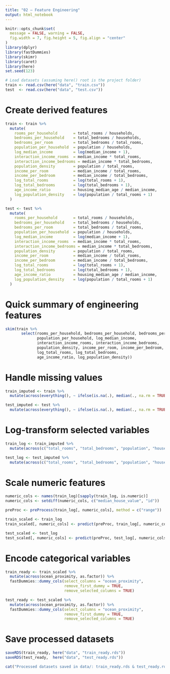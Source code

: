 ```yaml
---
title: "02 – Feature Engineering"
output: html_notebook
---
```

```r
knitr::opts_chunk$set(
  message = FALSE, warning = FALSE,
  fig.width = 7, fig.height = 5, fig.align = "center"
)
library(dplyr)
library(fastDummies)
library(skimr)
library(caret)
library(here)
set.seed(123)

# Load datasets (assuming here() root is the project folder)
train <- read.csv(here("data", "train.csv"))
test  <- read.csv(here("data", "test.csv"))
```

# Create derived features

```r
train <- train %>%
  mutate(
    rooms_per_household       = total_rooms / households,
    bedrooms_per_household    = total_bedrooms / households,
    bedrooms_per_room         = total_bedrooms / total_rooms,
    population_per_household  = population / households,
    log_median_income         = log(median_income + 1),
    interaction_income_rooms  = median_income * total_rooms,
    interaction_income_bedrooms = median_income * total_bedrooms,
    population_density        = population / total_rooms,
    income_per_room           = median_income / total_rooms,
    income_per_bedroom        = median_income / total_bedrooms,
    log_total_rooms           = log(total_rooms + 1),
    log_total_bedrooms        = log(total_bedrooms + 1),
    age_income_ratio          = housing_median_age / median_income,
    log_population_density    = log(population / total_rooms + 1)
  )

test <- test %>%
  mutate(
    rooms_per_household       = total_rooms / households,
    bedrooms_per_household    = total_bedrooms / households,
    bedrooms_per_room         = total_bedrooms / total_rooms,
    population_per_household  = population / households,
    log_median_income         = log(median_income + 1),
    interaction_income_rooms  = median_income * total_rooms,
    interaction_income_bedrooms = median_income * total_bedrooms,
    population_density        = population / total_rooms,
    income_per_room           = median_income / total_rooms,
    income_per_bedroom        = median_income / total_bedrooms,
    log_total_rooms           = log(total_rooms + 1),
    log_total_bedrooms        = log(total_bedrooms + 1),
    age_income_ratio          = housing_median_age / median_income,
    log_population_density    = log(population / total_rooms + 1)
  )
```

# Quick summary of engineering features

```r
skim(train %>% 
       select(rooms_per_household, bedrooms_per_household, bedrooms_per_room, 
              population_per_household, log_median_income, 
              interaction_income_rooms, interaction_income_bedrooms, 
              population_density, income_per_room, income_per_bedroom, 
              log_total_rooms, log_total_bedrooms, 
              age_income_ratio, log_population_density))
```

# Handle missing values

```r
train_imputed <- train %>%
  mutate(across(everything(), ~ ifelse(is.na(.), median(., na.rm = TRUE), .)))

test_imputed <- test %>%
  mutate(across(everything(), ~ ifelse(is.na(.), median(., na.rm = TRUE), .)))
```

# Log-transform selected variables

```r
train_log <- train_imputed %>%
  mutate(across(c("total_rooms", "total_bedrooms", "population", "households"), log1p))

test_log <- test_imputed %>%
  mutate(across(c("total_rooms", "total_bedrooms", "population", "households"), log1p))
```

# Scale numeric features

```r
numeric_cols <- names(train_log)[sapply(train_log, is.numeric)]
numeric_cols <- setdiff(numeric_cols, c("median_house_value", "id"))  

preProc <- preProcess(train_log[, numeric_cols], method = c("range"))

train_scaled <- train_log
train_scaled[, numeric_cols] <- predict(preProc, train_log[, numeric_cols])

test_scaled <- test_log
test_scaled[, numeric_cols] <- predict(preProc, test_log[, numeric_cols])
```

# Encode categorical variables

```r
train_ready <- train_scaled %>%
  mutate(across(ocean_proximity, as.factor)) %>%
  fastDummies::dummy_cols(select_columns = "ocean_proximity", 
                          remove_first_dummy = TRUE, 
                          remove_selected_columns = TRUE)

test_ready <- test_scaled %>%
  mutate(across(ocean_proximity, as.factor)) %>%
  fastDummies::dummy_cols(select_columns = "ocean_proximity", 
                          remove_first_dummy = TRUE, 
                          remove_selected_columns = TRUE)
```

# Save processed datasets

```r
saveRDS(train_ready, here("data", "train_ready.rds"))
saveRDS(test_ready,  here("data", "test_ready.rds"))

cat("Processed datasets saved in data/: train_ready.rds & test_ready.rds\n")
```

